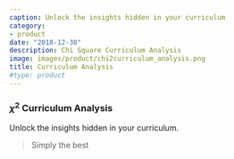 ```yaml
---
caption: Unlock the insights hidden in your curriculum
category:
- product
date: "2018-12-30"
description: Chi Square Curriculum Analysis
image: images/product/chi2curriculum_analysis.png
title: Curriculum Analysis
#type: product
---
```

### $\chi^2$ Curriculum Analysis

Unlock the insights hidden in your curriculum.

> Simply the best

